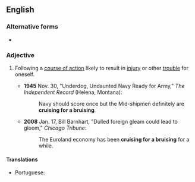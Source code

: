 ==English==

===Alternative forms===
* {{l|en|cruisin' for a bruisin'|cruisin’ for a bruisin’}}

===Adjective===
{{head|en|adjective|head=[[cruising]] [[for]] [[a]] [[bruising]]}}

# {{context|idiomatic|lang=en}} Following a [[course of action]] likely to result in [[injury]] or other [[trouble]] for oneself.
#* '''1945''' Nov. 30, "Underdog, Undaunted Navy Ready for Army," ''The Independent Record'' (Helena, Montana):
#*: Navy should score once but the Mid-shipmen definitely are '''cruising for a bruising'''.
#* '''2008''' Jan. 17, Bill Barnhart, "Dulled foreign gleam could lead to gloom," ''Chicago Tribune'':
#*: The Euroland economy has been '''cruising for a bruising''' for a while.

====Translations====
{{trans-top|following a course of action likely to result in injury or other trouble for oneself}}
* Portuguese: {{t|pt|procurar encrenca|alt=procurando encrenca}}
{{trans-mid}}
{{trans-bottom}}